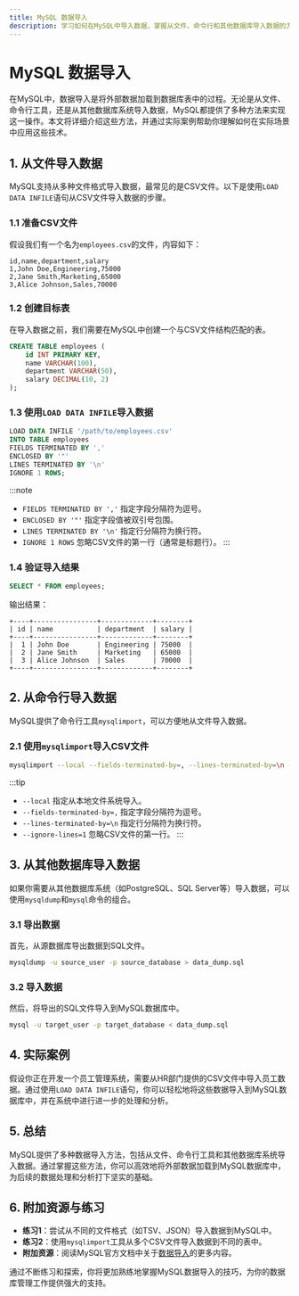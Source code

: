 ```yaml
---
title: MySQL 数据导入
description: 学习如何在MySQL中导入数据，掌握从文件、命令行和其他数据库导入数据的方法。
---
```


# MySQL 数据导入

在MySQL中，数据导入是将外部数据加载到数据库表中的过程。无论是从文件、命令行工具，还是从其他数据库系统导入数据，MySQL都提供了多种方法来实现这一操作。本文将详细介绍这些方法，并通过实际案例帮助你理解如何在实际场景中应用这些技术。

## 1. 从文件导入数据

MySQL支持从多种文件格式导入数据，最常见的是CSV文件。以下是使用`LOAD DATA INFILE`语句从CSV文件导入数据的步骤。

### 1.1 准备CSV文件

假设我们有一个名为`employees.csv`的文件，内容如下：

```plaintext
id,name,department,salary
1,John Doe,Engineering,75000
2,Jane Smith,Marketing,65000
3,Alice Johnson,Sales,70000
```

### 1.2 创建目标表

在导入数据之前，我们需要在MySQL中创建一个与CSV文件结构匹配的表。

```sql
CREATE TABLE employees (
    id INT PRIMARY KEY,
    name VARCHAR(100),
    department VARCHAR(50),
    salary DECIMAL(10, 2)
);
```

### 1.3 使用`LOAD DATA INFILE`导入数据

```sql
LOAD DATA INFILE '/path/to/employees.csv'
INTO TABLE employees
FIELDS TERMINATED BY ','
ENCLOSED BY '"'
LINES TERMINATED BY '\n'
IGNORE 1 ROWS;
```

:::note
- `FIELDS TERMINATED BY ','` 指定字段分隔符为逗号。
- `ENCLOSED BY '"'` 指定字段值被双引号包围。
- `LINES TERMINATED BY '\n'` 指定行分隔符为换行符。
- `IGNORE 1 ROWS` 忽略CSV文件的第一行（通常是标题行）。
:::

### 1.4 验证导入结果

```sql
SELECT * FROM employees;
```

输出结果：

```plaintext
+----+----------------+-------------+--------+
| id | name           | department  | salary |
+----+----------------+-------------+--------+
|  1 | John Doe       | Engineering | 75000  |
|  2 | Jane Smith     | Marketing   | 65000  |
|  3 | Alice Johnson  | Sales       | 70000  |
+----+----------------+-------------+--------+
```

## 2. 从命令行导入数据

MySQL提供了命令行工具`mysqlimport`，可以方便地从文件导入数据。

### 2.1 使用`mysqlimport`导入CSV文件

```bash
mysqlimport --local --fields-terminated-by=, --lines-terminated-by=\n --ignore-lines=1 -u username -p database_name /path/to/employees.csv
```

:::tip
- `--local` 指定从本地文件系统导入。
- `--fields-terminated-by=,` 指定字段分隔符为逗号。
- `--lines-terminated-by=\n` 指定行分隔符为换行符。
- `--ignore-lines=1` 忽略CSV文件的第一行。
:::

## 3. 从其他数据库导入数据

如果你需要从其他数据库系统（如PostgreSQL、SQL Server等）导入数据，可以使用`mysqldump`和`mysql`命令的组合。

### 3.1 导出数据

首先，从源数据库导出数据到SQL文件。

```bash
mysqldump -u source_user -p source_database > data_dump.sql
```

### 3.2 导入数据

然后，将导出的SQL文件导入到MySQL数据库中。

```bash
mysql -u target_user -p target_database < data_dump.sql
```

## 4. 实际案例

假设你正在开发一个员工管理系统，需要从HR部门提供的CSV文件中导入员工数据。通过使用`LOAD DATA INFILE`语句，你可以轻松地将这些数据导入到MySQL数据库中，并在系统中进行进一步的处理和分析。

## 5. 总结

MySQL提供了多种数据导入方法，包括从文件、命令行工具和其他数据库系统导入数据。通过掌握这些方法，你可以高效地将外部数据加载到MySQL数据库中，为后续的数据处理和分析打下坚实的基础。

## 6. 附加资源与练习

- **练习1**：尝试从不同的文件格式（如TSV、JSON）导入数据到MySQL中。
- **练习2**：使用`mysqlimport`工具从多个CSV文件导入数据到不同的表中。
- **附加资源**：阅读MySQL官方文档中关于[数据导入](https://dev.mysql.com/doc/refman/8.0/en/loading-tables.html)的更多内容。

通过不断练习和探索，你将更加熟练地掌握MySQL数据导入的技巧，为你的数据库管理工作提供强大的支持。